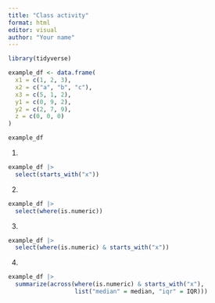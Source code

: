 ```yaml
---
title: "Class activity"
format: html
editor: visual
author: "Your name"
---
```


```r
library(tidyverse)

example_df <- data.frame(
  x1 = c(1, 2, 3),
  x2 = c("a", "b", "c"),
  x3 = c(5, 1, 2),
  y1 = c(0, 9, 2),
  y2 = c(2, 7, 9),
  z = c(0, 0, 0)
)

example_df
```

1.  

```r
example_df |>
  select(starts_with("x"))
```

2. 

```r
example_df |>
  select(where(is.numeric))
```

3. 

```r
example_df |>
  select(where(is.numeric) & starts_with("x"))
```

4. 

```r
example_df |>
  summarize(across(where(is.numeric) & starts_with("x"), 
                   list("median" = median, "iqr" = IQR)))
```

